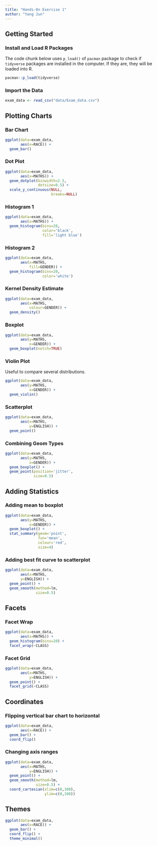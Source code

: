 ```yaml
---
title: "Hands-On Exercise 1"
author: "Yang Jun"
---
```


## Getting Started

### Install and Load R Packages

The code chunk below uses `p_load()` of `pacman` package to check if `tidyverse` packages are installed in the computer. If they are, they will be loaded into R.

```r
pacman::p_load(tidyverse)
```

### Import the Data

```r
exam_data <- read_csv("data/Exam_data.csv")
```

## Plotting Charts

### Bar Chart

```r
ggplot(data=exam_data,
       aes(x=RACE)) +
  geom_bar()
```

### Dot Plot

```r
ggplot(data=exam_data,
       aes(x=MATHS)) +
  geom_dotplot(binwidth=2.5,
               dotsize=0.5) +
  scale_y_continuous(NULL,
                     breaks=NULL)
```

### Histogram 1

```r
ggplot(data=exam_data,
       aes(x=MATHS)) +
  geom_histogram(bins=20,
                 color='black',
                 fill='light blue')
```

### Histogram 2

```r
ggplot(data=exam_data,
       aes(x=MATHS,
           fill=GENDER)) +
  geom_histogram(bins=20,
                 color='white')
```

### Kernel Density Estimate

```r
ggplot(data=exam_data, 
       aes(x=MATHS,
           colour=GENDER)) +
  geom_density()
```

### Boxplot

```r
ggplot(data=exam_data,
       aes(y=MATHS,
           x=GENDER)) +
  geom_boxplot(notch=TRUE)
```

### Violin Plot

Useful to compare several distributions.

```r
ggplot(data=exam_data,
       aes(y=MATHS,
           x=GENDER)) +
  geom_violin()
```

### Scatterplot

```r
ggplot(data=exam_data,
       aes(x=MATHS,
           y=ENGLISH)) +
  geom_point()
```

### Combining Geom Types

```r
ggplot(data=exam_data,
       aes(y=MATHS,
           x=GENDER)) +
  geom_boxplot() +
  geom_point(position='jitter',
             size=0.5)
```

## Adding Statistics

### Adding mean to boxplot

```r
ggplot(data=exam_data,
       aes(y=MATHS,
           x=GENDER)) +
  geom_boxplot() +
  stat_summary(geom='point',
               fun='mean',
               colour='red',
               size=4)
```

### Adding best fit curve to scatterplot

```r
ggplot(data=exam_data,
       aes(x=MATHS,
       y=ENGLISH)) +
  geom_point() +
  geom_smooth(method=lm,
              size=0.5)
```

## Facets

### Facet Wrap

```r
ggplot(data=exam_data,
       aes(x=MATHS)) +
  geom_histogram(bins=20) +
  facet_wrap(~CLASS)
```

### Facet Grid

```r
ggplot(data=exam_data,
       aes(x=MATHS,
           y=ENGLISH)) +
  geom_point() +
  facet_grid(~CLASS)
```

## Coordinates

### Flipping vertical bar chart to horizontal

```r
ggplot(data=exam_data,
       aes(x=RACE)) +
  geom_bar() +
  coord_flip()
```

### Changing axis ranges

```r
ggplot(data=exam_data,
       aes(x=MATHS,
           y=ENGLISH)) +
  geom_point() +
  geom_smooth(method=lm,
              size=0.5) +
  coord_cartesian(xlim=c(0,100),
                  ylim=c(0,100))
```

## Themes

```r
ggplot(data=exam_data,
       aes(x=RACE)) +
  geom_bar() +
  coord_flip() +
  theme_minimal()
```
